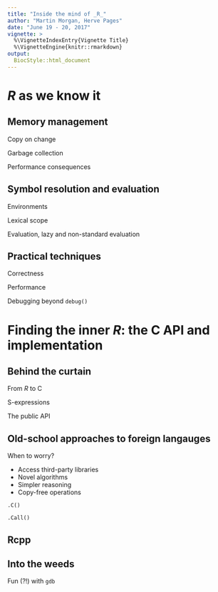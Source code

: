 ```yaml
---
title: "Inside the mind of _R_"
author: "Martin Morgan, Herve Pages"
date: "June 19 - 20, 2017"
vignette: >
  %\VignetteIndexEntry{Vignette Title}
  %\VignetteEngine{knitr::rmarkdown}
output: 
  BiocStyle::html_document
---
```


# _R_ as we know it

## Memory management

Copy on change

Garbage collection

Performance consequences

## Symbol resolution and evaluation

Environments

Lexical scope

Evaluation, lazy and non-standard evaluation

## Practical techniques

Correctness

Performance

Debugging beyond `debug()`

# Finding the inner _R_: the C API and implementation

## Behind the curtain

From _R_ to C

S-expressions

The public API

## Old-school approaches to foreign langauges

When to worry?

- Access third-party libraries
- Novel algorithms
- Simpler reasoning
- Copy-free operations

`.C()`

`.Call()`

## Rcpp

## Into the weeds

Fun (?!) with `gdb`
